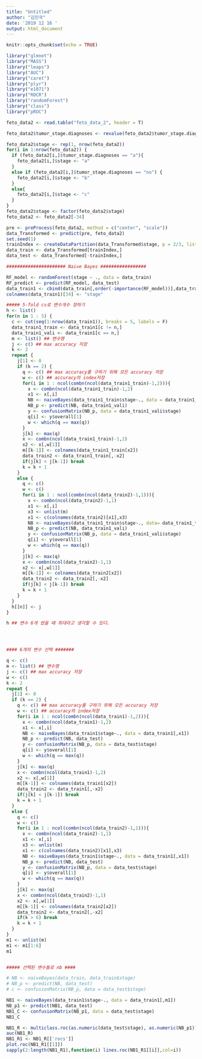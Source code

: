 ```yaml
---
title: "Untitled"
author: "김민국"
date: '2019 12 16 '
output: html_document
---
```


```r
knitr::opts_chunk$set(echo = TRUE)
```

```r

library("glmnet")
library("MASS")
library("leaps")
library("AUC")
library("caret")
library("plyr")
library("e1071")
library("ROCR")
library("randomForest")
library("class")
library("pROC")

feto_data2 <- read.table("feto_data_2", header = T)

feto_data2$tumor_stage.diagnoses <- revalue(feto_data2$tumor_stage.diagnoses, replace = c("stage i" = "a" ,"stage ii" = "b", "stage iii" = "c", "stage iiia" = "d", "stage iiib" = "e", "stage iiic" = "f", "stage iv" = "g", "stage iva" = "h", "stage ivb" = "i", "not reported" = "no"))

feto_data2$stage <- rep(1, nrow(feto_data2))
for(i in 1:nrow(feto_data2)) {
  if (feto_data2[i,]$tumor_stage.diagnoses == "a"){
    feto_data2[i,]$stage <- "a"
  }
  else if (feto_data2[i,]$tumor_stage.diagnoses == "no") {
    feto_data2[i,]$stage <- "b"
  }
  else{
    feto_data2[i,]$stage <- "c"
  }
}
feto_data2$stage <- factor(feto_data2$stage)
feto_data2 <- feto_data2[-34]

pre <- preProcess(feto_data2, method = c("center", "scale"))
data_Transformed <- predict(pre, feto_data2)
set.seed(1)
trainIndex <- createDataPartition(data_Transformed$stage, p = 2/3, list = FALSE, times = 1)
data_train <- data_Transformed[trainIndex,]
data_test <- data_Transformed[-trainIndex,]

###################### Naive Bayes #################

RF_model <- randomForest(stage ~ ., data = data_train)
RF_predict <- predict(RF_model, data_test)
data_train1 <- cbind(data_train[,order(-importance(RF_model))],data_train$stage)
colnames(data_train1)[34] <- "stage"

##### 5-fold cv로 변수개수 정하기
h <- list()
for(n in 1 : 5) {
  c <- cut(seq(1:nrow(data_train1)), breaks = 5, labels = F)
  data_train1_train <- data_train1[c != n,]
  data_train1_vali <- data_train1[c == n,]
  m <- list() ## 변수명
  j <- c() ## max accuracy 저장
  k <- 2
  repeat {
    j[1] <- 0
    if (k == 2) {
      q <- c() ## max accuracy를 구하기 위해 모든 accuracy 저장
      w <- c() ## accuracy의 index저장
      for(i in 1 : ncol(combn(ncol(data_train1_train)-1,2))){
        x <- combn(ncol(data_train1_train)-1,2)
        x1 <- x[,i]
        NB <- naiveBayes(data_train1_train$stage~., data = data_train1_train[,x1])
        NB_p <- predict(NB, data_train1_vali)
        y <- confusionMatrix(NB_p, data = data_train1_vali$stage)
        q[i] <- y$overall[1]
        w <- which(q == max(q))
      }
      j[k] <- max(q)
      x <- combn(ncol(data_train1_train)-1,2)
      x2 <- x[,w[1]]
      m[[k-1]] <- colnames(data_train1_train[x2])
      data_train2 <- data_train1_train[,-x2]
      if(j[k] < j[k-1]) break
      k = k + 1
    }
    else {
      q <- c()
      w <- c()
      for(i in 1 : ncol(combn(ncol(data_train2)-1,1))){
        x <- combn(ncol(data_train2)-1,1)
        x1 <- x[,i]
        x3 <- unlist(m)
        x1 <- c(colnames(data_train2)[x1],x3)
        NB <- naiveBayes(data_train1_train$stage~., data= data_train1_train[,x1])
        NB_p <- predict(NB, data_train1_vali)
        y <- confusionMatrix(NB_p, data = data_train1_vali$stage)
        q[i] <- y$overall[1]
        w <- which(q == max(q))
      }
      j[k] <- max(q)
      x <- combn(ncol(data_train2)-1,1)
      x2 <- x[,w[1]]
      m[[k-1]] <- colnames(data_train2[x2])
      data_train2 <- data_train2[,-x2]
      if(j[k] < j[k-1]) break
      k = k + 1
    }
  }
  h[[n]] <- j
}

h ## 변수 6개 썼을 때 최대라고 생각할 수 있다.




#### 6개의 변수 선택 #######

q <- c()
m <- list() ## 변수명
j <- c() ## max accuracy 저장
w <- c()
k <- 2
repeat {
  j[1] <- 0
  if (k == 2) {
    q <- c() ## max accuracy를 구하기 위해 모든 accuracy 저장
    w <- c() ## accuracy의 index저장
    for(i in 1 : ncol(combn(ncol(data_train1)-1,2))){
      x <- combn(ncol(data_train1)-1,2)
      x1 <- x[,i]
      NB <- naiveBayes(data_train1$stage~., data = data_train1[,x1])
      NB_p <- predict(NB, data_test)
      y <- confusionMatrix(NB_p, data = data_test$stage)
      q[i] <- y$overall[1]
      w <- which(q == max(q))
    }
    j[k] <- max(q)
    x <- combn(ncol(data_train1)-1,2)
    x2 <- x[,w[1]]
    m[[k-1]] <- colnames(data_train1[x2])
    data_train2 <- data_train1[,-x2]
    if(j[k] < j[k-1]) break
    k = k + 1
  }
  else {
    q <- c()
    w <- c()
    for(i in 1 : ncol(combn(ncol(data_train2)-1,1))){
      x <- combn(ncol(data_train2)-1,1)
      x1 <- x[,i]
      x3 <- unlist(m)
      x1 <- c(colnames(data_train2)[x1],x3)
      NB <- naiveBayes(data_train1$stage~., data = data_train1[,x1])
      NB_p <- predict(NB, data_test)
      y <- confusionMatrix(NB_p, data = data_test$stage)
      q[i] <- y$overall[1]
      w <- which(q == max(q))
    }
    j[k] <- max(q)
    x <- combn(ncol(data_train2)-1,1)
    x2 <- x[,w[1]]
    m[[k-1]] <- colnames(data_train2[x2])
    data_train2 <- data_train2[,-x2]
    if(k > 6) break
    k = k + 1
  }
}
m1 <- unlist(m)
m1 <- m1[1:6]
m1


##### 선택된 변수들로 nb ####

# NB <- naiveBayes(data_train, data_train$stage)
# NB_p <- predict(NB, data_test)
# c <- confusionMatrix(NB_p, data = data_test$stage)

NB1 <- naiveBayes(data_train1$stage~., data = data_train1[,m1])
NB_p1 <- predict(NB1, data_test)
NB1_C <- confusionMatrix(NB_p1, data = data_test$stage)
NB1_C

NB1_R <- multiclass.roc(as.numeric(data_test$stage), as.numeric(NB_p1))
auc(NB1_R)
NB1_R1 <- NB1_R[['rocs']]
plot.roc(NB1_R1[[1]])
sapply(2:length(NB1_R1),function(i) lines.roc(NB1_R1[[i]],col=i))



```
